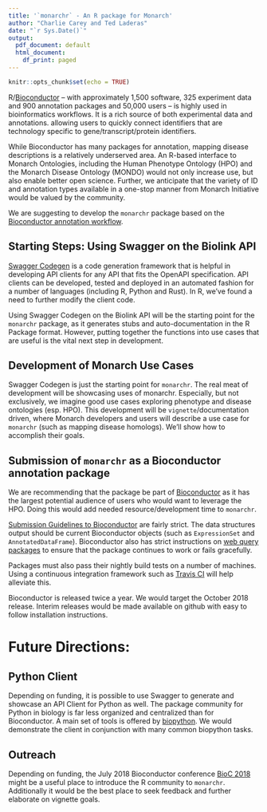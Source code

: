 ```yaml
---
title: '`monarchr` - An R package for Monarch'
author: "Charlie Carey and Ted Laderas"
date: "`r Sys.Date()`"
output:
  pdf_document: default
  html_document:
    df_print: paged
---
```


```r
knitr::opts_chunk$set(echo = TRUE)
```

R/[Bioconductor](https://www.bioconductor.org) -- with approximately 1,500 software, 325 experiment data and 900 annotation packages and 50,000 users -- is highly used in bioinformatics workflows. It is a rich source of both experimental data and annotations.  allowing users to quickly connect identifiers that are technology specific to gene/transcript/protein identifiers. 

While Bioconductor has many packages for annotation, mapping disease descriptions is a relatively underserved area. An R-based interface to Monarch Ontologies, including the Human Phenotype Ontology (HPO) and the Monarch Disease Ontology (MONDO) would not only increase use, but also enable better open science. Further, we anticipate that the variety of ID and annotation types available in a one-stop manner from Monarch Initiative would be valued by the community.

We are suggesting to develop the `monarchr` package based on the [Bioconductor annotation workflow](https://www.bioconductor.org/help/workflows/annotation-data/).

## Starting Steps: Using Swagger on the Biolink API

[Swagger Codegen](https://swagger.io/swagger-codegen/) is a code generation framework that is helpful in developing API clients for any API that fits the OpenAPI specification. API clients can be developed, tested and deployed in an automated fashion for a number of languages (including R, Python and Rust). In R, we've found a need to further modify the client code. 

Using Swagger Codegen on the Biolink API will be the starting point for the `monarchr` package, as it generates stubs and auto-documentation in the R Package format. However, putting together the functions into use cases that are useful is the vital next step in development.

## Development of Monarch Use Cases

Swagger Codegen is just the starting point for `monarchr`. The real meat of development will be showcasing uses of monarchr. Especially, but not exclusively, we imagine good use cases exploring phenotype and disease ontologies (esp. HPO). This development will be `vignette`/documentation driven, where Monarch developers and users will describe a use case for `monarchr` (such as mapping disease homologs). We'll show how to accomplish their goals.

## Submission of `monarchr` as a Bioconductor annotation package

We are recommending that the package be part of [Bioconductor](https://www.bioconductor.org) as it has the largest potential audience of users who would want to leverage the HPO. Doing this would add needed resource/development time to `monarchr`. 

[Submission Guidelines to Bioconductor](https://www.bioconductor.org/developers/package-guidelines/) are fairly strict. The data structures output should be current Bioconductor objects (such as `ExpressionSet` and `AnnotatedDataFrame`). Bioconductor also has strict instructions on [web query packages](https://bioconductor.org/developers/how-to/web-query/) to ensure that the package continues to work or fails gracefully. 

Packages must also pass their nightly build tests on a number of machines. Using a continuous integration framework such as [Travis CI](https://travis-ci.org/getting_started) will help alleviate this.  

Bioconductor is released twice a year. We would target the October 2018 release. Interim releases would be made available on github with easy to follow installation instructions.

# Future Directions: 

## Python Client 

Depending on funding, it is possible to use Swagger to generate and showcase an API Client for Python as well. The package community for Python in biology is far less organized and centralized than for Bioconductor. A main set of tools is offered by [biopython](http://biopython.org/). We would demonstrate the client in conjunction with many common biopython tasks.

## Outreach

Depending on funding, the July 2018 Bioconductor conference [BioC 2018](http://bioc2018.bioconductor.org/schedule) might be a useful place to introduce the R community to `monarchr`. Additionally it would be the best place to seek feedback and further elaborate on vignette goals.

